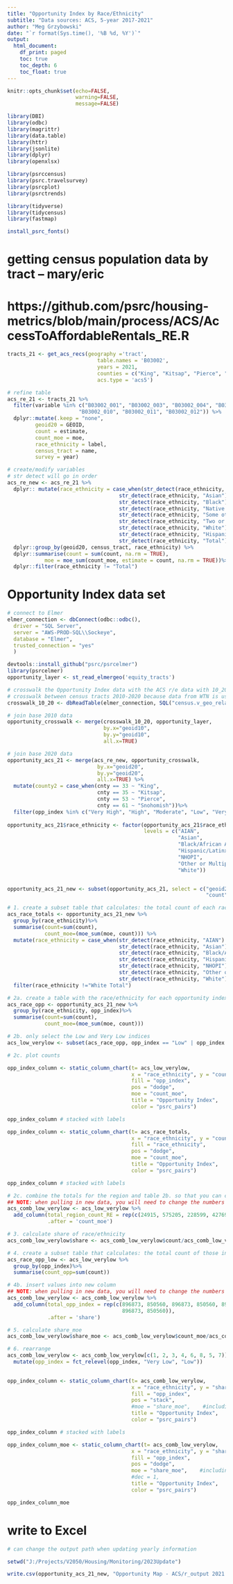 ```yaml
---
title: "Opportunity Index by Race/Ethnicity"
subtitle: "Data sources: ACS, 5-year 2017-2021"
author: "Meg Grzybowski"
date: "`r format(Sys.time(), '%B %d, %Y')`"
output:
  html_document:
    df_print: paged
    toc: true
    toc_depth: 6
    toc_float: true
---
```


```r

knitr::opts_chunk$set(echo=FALSE, 
                      warning=FALSE, 
                      message=FALSE)
```

```r

library(DBI)
library(odbc)
library(magrittr)
library(data.table)
library(httr)
library(jsonlite)
library(dplyr)
library(openxlsx)

library(psrccensus)
library(psrc.travelsurvey)
library(psrcplot)
library(psrctrends)

library(tidyverse)
library(tidycensus)
library(fastmap)

install_psrc_fonts()
```

# getting census population data by tract -- mary/eric
# https://github.com/psrc/housing-metrics/blob/main/process/ACS/AccessToAffordableRentals_RE.R
```r

tracts_21 <- get_acs_recs(geography ='tract', 
                             table.names = 'B03002', 
                             years = 2021, 
                             counties = c("King", "Kitsap", "Pierce", "Snohomish"),
                             acs.type = 'acs5')

# refine table
acs_re_21 <- tracts_21 %>%
  filter(variable %in% c("B03002_001", "B03002_003", "B03002_004", "B03002_005", "B03002_006", "B03002_007", "B03002_008", "B03002_009",
                       "B03002_010", "B03002_011", "B03002_012")) %>%
  dplyr::mutate(.keep = "none",
         geoid20 = GEOID,
         count = estimate,
         count_moe = moe, 
         race_ethnicity = label,
         census_tract = name,
         survey = year)

# create/modify variables
# str detect will go in order
acs_re_new <- acs_re_21 %>% 
  dplyr:: mutate(race_ethnicity = case_when(str_detect(race_ethnicity, "American Indian") ~"AIAN",
                                    str_detect(race_ethnicity, "Asian") ~"Asian",
                                    str_detect(race_ethnicity, "Black") ~"Black/African American",
                                    str_detect(race_ethnicity, "Native Hawaiian") ~"NHOPI",
                                    str_detect(race_ethnicity, "Some other") ~"Other or Multiple Races",
                                    str_detect(race_ethnicity, "Two or more") ~"Other or Multiple Races",
                                    str_detect(race_ethnicity, "White") ~"White",
                                    str_detect(race_ethnicity, "Hispanic or Latino") ~"Hispanic/Latinx",
                                    str_detect(race_ethnicity, "Total") ~"Total")) %>%
  dplyr::group_by(geoid20, census_tract, race_ethnicity) %>%
  dplyr::summarise(count = sum(count, na.rm = TRUE),
            moe = moe_sum(count_moe, estimate = count, na.rm = TRUE))%>%
  dplyr::filter(race_ethnicity != "Total")

```

# Opportunity Index data set
```r

# connect to Elmer
elmer_connection <- dbConnect(odbc::odbc(),
  driver = "SQL Server",
  server = "AWS-PROD-SQL\\Sockeye",
  database = "Elmer",
  trusted_connection = "yes"
  )

devtools::install_github("psrc/psrcelmer")
library(psrcelmer)
opportunity_layer <- st_read_elmergeo('equity_tracts')

# crosswalk the Opportunity Index data with the ACS r/e data with 10_20 crosswalk
# crosswalk between census tracts 2010-2020 because data from WTN is using 2010 census geographies while the spatial data (with population estimates) are using 2020 geographies
crosswalk_10_20 <- dbReadTable(elmer_connection, SQL("census.v_geo_relationships_tracts"))

# join base 2010 data
opportunity_crosswalk <- merge(crosswalk_10_20, opportunity_layer,
                               by.x="geoid10",
                               by.y="geoid10", 
                               all.x=TRUE)

# join base 2020 data
opportunity_acs_21 <- merge(acs_re_new, opportunity_crosswalk,
                             by.x="geoid20",
                             by.y="geoid20", 
                             all.x=TRUE) %>%
  mutate(county2 = case_when(cnty == 33 ~ "King", 
                             cnty == 35 ~ "Kitsap", 
                             cnty == 53 ~ "Pierce", 
                             cnty == 61 ~ "Snohomish"))%>%
  filter(opp_index %in% c("Very High", "High", "Moderate", "Low", "Very Low")) 
                       
opportunity_acs_21$race_ethnicity <- factor(opportunity_acs_21$race_ethnicity,
                                            levels = c("AIAN",
                                                       "Asian",
                                                       "Black/African American",
                                                       "Hispanic/Latinx",
                                                       "NHOPI",
                                                       "Other or Multiple Races",
                                                       "White"))


opportunity_acs_21_new <- subset(opportunity_acs_21, select = c("geoid20", "census_tract", "geoid10", "race_ethnicity", "cnty", "county2", 
                                                                "count", "moe", "opp_class", "opp_index"))

```

```r

# 1. create a subset table that calculates: the total count of each race/ethnicity for the region
acs_race_totals <- opportunity_acs_21_new %>%
  group_by(race_ethnicity)%>%
  summarise(count=sum(count),
            count_moe=(moe_sum(moe, count))) %>%
  mutate(race_ethnicity = case_when(str_detect(race_ethnicity, "AIAN") ~ "AIAN Total",
                                    str_detect(race_ethnicity, "Asian") ~"Asian Total",
                                    str_detect(race_ethnicity, "Black/African American") ~"Black/African American Total",
                                    str_detect(race_ethnicity, "Hispanic/Latinx") ~"Hispanic/Latinx Total",
                                    str_detect(race_ethnicity, "NHOPI") ~"NHOPI Total",
                                    str_detect(race_ethnicity, "Other or Multiple Races") ~"Other or Multiple Races Total",
                                    str_detect(race_ethnicity, "White") ~"White Total"))%>%
  filter(race_ethnicity !="White Total")

# 2a. create a table with the race/ethnicity for each opportunity index rating
acs_race_opp <- opportunity_acs_21_new %>%
  group_by(race_ethnicity, opp_index)%>%
  summarise(count=sum(count),
            count_moe=(moe_sum(moe, count)))

# 2b. only select the Low and Very Low indices
acs_low_verylow <- subset(acs_race_opp, opp_index == "Low" | opp_index == "Very Low")

# 2c. plot counts

opp_index_column <- static_column_chart(t= acs_low_verylow,
                                        x = "race_ethnicity", y = "count",
                                        fill = "opp_index",
                                        pos = "dodge",
                                        moe = "count_moe",
                                        title = "Opportunity Index",
                                        color = "psrc_pairs") 

opp_index_column # stacked with labels

opp_index_column <- static_column_chart(t= acs_race_totals,
                                        x = "race_ethnicity", y = "count",
                                        fill = "race_ethnicity",
                                        pos = "dodge",
                                        moe = "count_moe",
                                        title = "Opportunity Index",
                                        color = "psrc_pairs") 

opp_index_column # stacked with labels

# 2c. combine the totals for the region and table 2b. so that you can calculate the MOE for each race/ethnicity
## NOTE: when pulling in new data, you will need to change the numbers to reflect new table 1. values ##
acs_comb_low_verylow <- acs_low_verylow %>%
  add_column(total_region_count_RE = rep(c(24915, 575205, 228599, 427696, 33750, 568423, 2552260), each = 2), 
             .after = 'count_moe')

# 3. calculate share of race/ethnicity
acs_comb_low_verylow$share <- acs_comb_low_verylow$count/acs_comb_low_verylow$total_region_count_RE

# 4. create a subset table that calculates: the total count of those in the Low/Very Low indices
acs_race_opp_low <- acs_low_verylow %>%
  group_by(opp_index)%>%
  summarise(count_opp=sum(count))

# 4b. insert values into new column
## NOTE: when pulling in new data, you will need to change the numbers to reflect new table 3. values, alternating every other ##
acs_comb_low_verylow <- acs_comb_low_verylow %>%
  add_column(total_opp_index = rep(c(896873, 850560, 896873, 850560, 896873, 850560, 896873, 850560, 896873, 850560, 896873, 850560, 
                                     896873, 850560)), 
             .after = 'share')

# 5. calculate share_moe
acs_comb_low_verylow$share_moe <- acs_comb_low_verylow$count_moe/acs_comb_low_verylow$total_opp_index

# 6. rearrange
acs_comb_low_verylow <- acs_comb_low_verylow[c(1, 2, 3, 4, 6, 8, 5, 7)]%>%
  mutate(opp_index = fct_relevel(opp_index, "Very Low", "Low"))
  
```

```r

opp_index_column <- static_column_chart(t= acs_comb_low_verylow,
                                        x = "race_ethnicity", y = "share",
                                        fill = "opp_index",
                                        pos = "stack",
                                        #moe = "share_moe",    #including moe will remove bar labels, one or the other
                                        title = "Opportunity Index",
                                        color = "psrc_pairs") 

opp_index_column # stacked with labels

opp_index_column_moe <- static_column_chart(t= acs_comb_low_verylow,
                                        x = "race_ethnicity", y = "share",
                                        fill = "opp_index",
                                        pos = "dodge",
                                        moe = "share_moe",    #including moe will remove bar labels, one or the other
                                        #dec = 1, 
                                        title = "Opportunity Index",
                                        color = "psrc_pairs") 

opp_index_column_moe
```

# write to Excel
```r
# can change the output path when updating yearly information

setwd("J:/Projects/V2050/Housing/Monitoring/2023Update")

write.csv(opportunity_acs_21_new, "Opportunity Map - ACS/r_output 2021 5YR_trial.csv", row.names=FALSE)
```
